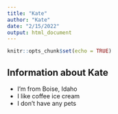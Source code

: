 ```yaml
---
title: "Kate"
author: "Kate"
date: "2/15/2022"
output: html_document
---
```


```r
knitr::opts_chunk$set(echo = TRUE)
```

## Information about Kate

- I'm from Boise, Idaho  
- I like coffee ice cream
- I don't have any pets



